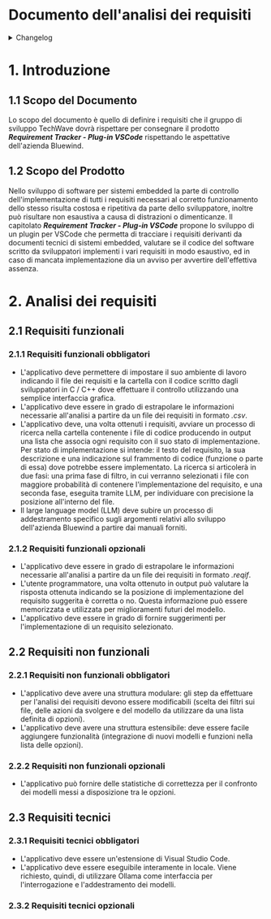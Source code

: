 # Documento dell'analisi dei requisiti

<details>
  <summary>Changelog</summary>

| Data | Versione | Descrizione | Autore | Data Verifica | Verificatore |
|------|----------|-------------|---------|------------------|-------------|
| 13/12/2024 | 0.1.0 | Prima stesura del documento | Pistori Gaia | 13/12/2024 | Luca Monetti |

</details>

<TOCInline toc={toc} />

# 1. Introduzione

## 1.1 Scopo del Documento

Lo scopo del documento è quello di definire i requisiti che il gruppo di sviluppo TechWave dovrà rispettare per consegnare il prodotto ***Requirement Tracker - Plug-in VSCode*** rispettando le aspettative dell'azienda Bluewind.

## 1.2 Scopo del Prodotto

Nello sviluppo di software per sistemi embedded la parte di controllo dell'implementazione di tutti i requisiti necessari al corretto funzionamento dello stesso risulta costosa e ripetitiva da parte dello sviluppatore, inoltre può risultare non esaustiva a causa di distrazioni o dimenticanze. Il capitolato ***Requirement Tracker - Plug-in VSCode*** propone lo sviluppo di un plugin per VSCode che permetta di tracciare i requisiti derivanti da documenti tecnici di sistemi embedded, valutare se il codice del software scritto da sviluppatori implementi i vari requisiti in modo esaustivo, ed in caso di mancata implementazione dia un avviso per avvertire dell'effettiva assenza.

# 2. Analisi dei requisiti

## 2.1 Requisiti funzionali 

### 2.1.1 Requisiti funzionali obbligatori
- L'applicativo deve permettere di impostare il suo ambiente di lavoro indicando il file dei requisiti e la cartella con il codice scritto dagli sviluppatori in C / C++ dove effettuare il controllo utilizzando una semplice interfaccia grafica.
- L'applicativo deve essere in grado di estrapolare le informazioni necessarie all'analisi a partire da un file dei requisiti in formato *.csv*.
- L'applicativo deve, una volta ottenuti i requisiti, avviare un processo di ricerca nella cartella contenente i file di codice producendo in output una lista che associa ogni requisito con il suo stato di implementazione. Per stato di implementazione si intende: il testo del requisito, la sua descrizione e una indicazione sul frammento di codice (funzione o parte di essa) dove potrebbe essere implementato. La ricerca si articolerà in due fasi: una prima fase di filtro, in cui verranno selezionati i file con maggiore probabilità di contenere l'implementazione del requisito, e una seconda fase, eseguita tramite LLM, per individuare con precisione la posizione all'interno del file.
- Il large language model (LLM) deve subire un processo di addestramento specifico sugli argomenti relativi allo sviluppo dell'azienda Bluewind a partire dai manuali forniti.

### 2.1.2 Requisiti funzionali opzionali
- L'applicativo deve essere in grado di estrapolare le informazioni necessarie all'analisi a partire da un file dei requisiti in formato *.reqif*.
- L'utente programmatore, una volta ottenuto in output può valutare la risposta ottenuta indicando se la posizione di implementazione del requisito suggerita è corretta o no. Questa informazione può essere memorizzata e utilizzata per miglioramenti futuri del modello.
- L'applicativo deve essere in grado di fornire suggerimenti per l'implementazione di un requisito selezionato.

## 2.2 Requisiti non funzionali 
		
### 2.2.1 Requisiti non funzionali obbligatori
- L'applicativo deve avere una struttura modulare: gli step da effettuare per l'analisi dei requisiti devono essere modificabili (scelta dei filtri sui file, delle azioni da svolgere e del modello da utilizzare da una lista definita di opzioni).
- L'applicativo deve avere una struttura estensibile: deve essere facile aggiungere funzionalità (integrazione di nuovi modelli e funzioni nella lista delle opzioni).

### 2.2.2 Requisiti non funzionali opzionali
- L'applicativo può fornire delle statistiche di correttezza per il confronto dei modelli messi a disposizione tra le opzioni.

## 2.3 Requisiti tecnici

### 2.3.1 Requisiti tecnici obbligatori

- L'applicativo deve essere un'estensione di Visual Studio Code.
- L'applicativo deve essere eseguibile interamente in locale. Viene richiesto, quindi, di utilizzare Ollama come interfaccia per l'interrogazione e l'addestramento dei modelli.


### 2.3.2 Requisiti tecnici opzionali


